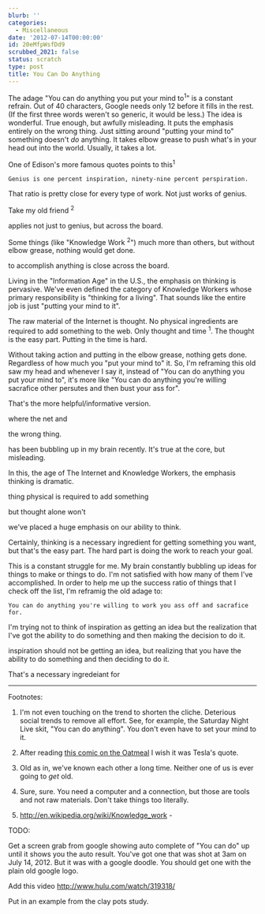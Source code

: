 ```yaml
---
blurb: ''
categories:
  - Miscellaneous
date: '2012-07-14T00:00:00'
id: 20eMfpWsfDd9
scrubbed_2021: false
status: scratch
type: post
title: You Can Do Anything
---
```




The adage "You can do anything you put your mind to<sup>1</sup>" is a constant refrain. Out of 40 characters, Google needs only 12 before it fills in the rest. (If the first three words weren't so generic, it would be less.) The idea is wonderful. True enough, but awfully misleading. It puts the emphasis entirely on the wrong thing. Just sitting around "putting your mind to" something doesn't *do* anything. It takes elbow grease to push what's in your head out into the world. Usually, it takes a lot. 

One of Edison's more famous quotes points to this<sup>1</sup>

	Genius is one percent inspiration, ninety-nine percent perspiration.

That ratio is pretty close for every type of work. Not just works of genius. 



Take my old friend <sup>2</sup>





 applies not just to genius, but across the board. 





 Some things (like "Knowledge Work <sup>2</sup>") much more than others, but without elbow grease, nothing would get done. 



to accomplish anything is close across the board. 










Living in the "Information Age" in the U.S., the emphasis on thinking is pervasive. We've even defined the category of Knowledge Workers whose primary responsibility is "thinking for a living". That sounds like the entire job is just "putting your mind to it". 


The raw material of the Internet is thought. No physical ingredients are required to add something to the web. Only thought and time <sup>1</sup>. The thought is the easy part. Putting in the time is hard. 

Without taking action and putting in the elbow grease, nothing gets done. Regardless of how much you "put your mind to" it. 
So, I'm reframing this old saw my head and whenever I say it, instead of "You can do anything you put your mind to", it's more like "You can do anything you're willing sacrafice other persutes and then bust your ass for".

That's the more helpful/informative version. 











where the net and 




 the wrong thing. 




 has been bubbling up in my brain recently. It's true at the core, but misleading. 

In this, the age of The Internet and Knowledge Workers, the emphasis thinking is dramatic. 




thing physical is required to add something 

 but thought alone won't




we've placed a huge emphasis on our ability to think. 


Certainly, thinking is a necessary ingredient for getting something you want, but that's the easy part. The hard part is doing the work to reach your goal. 

This is a constant struggle for me. My brain constantly bubbling up ideas for things to make or things to do. I'm not satisfied with how many of them I've accomplished. In order to help me up the success ratio of things that I check off the list, I'm reframig the old adage to:

	You can do anything you're willing to work you ass off and sacrafice for. 
	
	






I'm trying not to think of inspiration as getting an idea but the realization that I've got the ability to do something and then making the decision to do it. 

inspiration should not be getting an idea, but realizing that you have the ability to do something and then deciding to do it. 





That's a necessary ingredeiant for 



---

Footnotes:

1. I'm not even touching on the trend to shorten the cliche. Deterious social trends to remove all effort. See, for example, the Saturday Night Live skit, "You can do anything". You don't even have to set your mind to it.

2. After reading [this comic on the Oatmeal](http://theoatmeal.com/comics/tesla) I wish it was Tesla's quote. 

2. Old as in, we've known each other a long time. Neither one of us is ever going to *get* old.




1. Sure, sure. You need a computer and a connection, but those are tools and not raw materials. Don't take things too literally. 


2. http://en.wikipedia.org/wiki/Knowledge_work - 




TODO:

Get a screen grab from google showing auto complete of "You can do" up until it shows you the auto result. You've got one that was shot at 3am on July 14, 2012. But it was with a google doodle. You should get one with the plain old google logo.

Add this video http://www.hulu.com/watch/319318/

Put in an example from the clay pots study.


